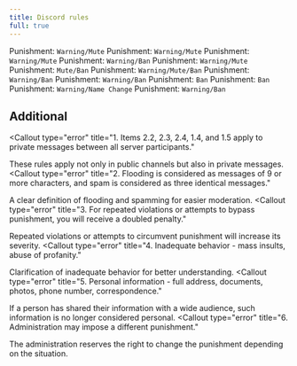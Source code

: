 ```yaml
---
title: Discord rules
full: true
---
```



<Callout title="Item 1.1 - Flooding, spam, excessive use of caps, off-topic messages, and font abuse in any form are prohibited.">
  Punishment: <Code color="warning">Warning/Mute</Code>
</Callout> <Callout title="Item 1.2 - Inadequate, toxic behavior towards server participants is prohibited.">
  Punishment: <Code color="warning">Warning/Mute</Code>
</Callout> <Callout title="Item 1.3 - Begging for in-game or material valuables is prohibited.">
  Punishment: <Code color="warning">Warning/Mute</Code>
</Callout> <Callout title="Item 1.4 - Destructive actions towards the server are prohibited: unconstructive criticism of the administration, calls to leave the server, or any actions that may disrupt the server's development process.">
  Punishment: <Code color="danger">Warning/Ban</Code>
</Callout> <Callout title="Item 1.5 - Insults, discrimination, provocation, propaganda, and any type of threats are prohibited.">
  Punishment: <Code color="warning">Warning/Mute</Code>
</Callout> <Callout title="Item 1.6 - Inciting national hatred, discrimination, political conflicts, hostility towards any religious groups, and people with disabilities is prohibited.">
  Punishment: <Code color="danger">Mute/Ban</Code>
</Callout> <Callout title="Item 1.7 - Circumventing punishments through bug abuse or other types is prohibited.">
  Punishment: <Code color="warning">Warning/Mute/Ban</Code>
</Callout> <Callout title="Item 2.1 - Using another account to avoid imposed punishments is prohibited.">
  Punishment: <Code color="danger">Warning/Ban</Code>
</Callout> <Callout title="Item 2.2 - Offering the purchase/sale or exchange of any material items is prohibited.">
  Punishment: <Code color="danger">Warning/Ban</Code>
</Callout> <Callout title="Item 2.3 - Advertising third-party projects, social networks, or products is prohibited.">
  Punishment: <Code color="danger">Ban</Code>
</Callout> <Callout title="Item 2.4 - Distributing personal data or malicious software to server participants is prohibited.">
  Punishment: <Code color="danger">Ban</Code>
</Callout> <Callout title="Item 2.5 - Copying profiles, using offensive or provocative nicknames/statuses/avatars, and impersonating others is prohibited.">
  Punishment: <Code color="warning">Warning/Name Change</Code>
</Callout> <Callout title="Item 2.6 - Using bugs, errors, or disrupting the work of the server administration is prohibited.">
  Punishment: <Code color="danger">Warning/Ban</Code>
</Callout>

## Additional

<Callout
  type="error"
  title="1. Items 2.2, 2.3, 2.4, 1.4, and 1.5 apply to private messages between all server participants."
>
  These rules apply not only in public channels but also in private messages.
</Callout> <Callout
  type="error"
  title="2. Flooding is considered as messages of 9 or more characters, and spam is considered as three identical messages."
>
  A clear definition of flooding and spamming for easier moderation.
</Callout> <Callout
  type="error"
  title="3. For repeated violations or attempts to bypass punishment, you will receive a doubled penalty."
>
  Repeated violations or attempts to circumvent punishment will increase its
  severity.
</Callout> <Callout
  type="error"
  title="4. Inadequate behavior - mass insults, abuse of profanity."
>
  Clarification of inadequate behavior for better understanding.
</Callout> <Callout
  type="error"
  title="5. Personal information - full address, documents, photos, phone number, correspondence."
>
  If a person has shared their information with a wide audience, such
  information is no longer considered personal.
</Callout> <Callout
  type="error"
  title="6. Administration may impose a different punishment."
>
  The administration reserves the right to change the punishment depending on
  the situation.
</Callout>
